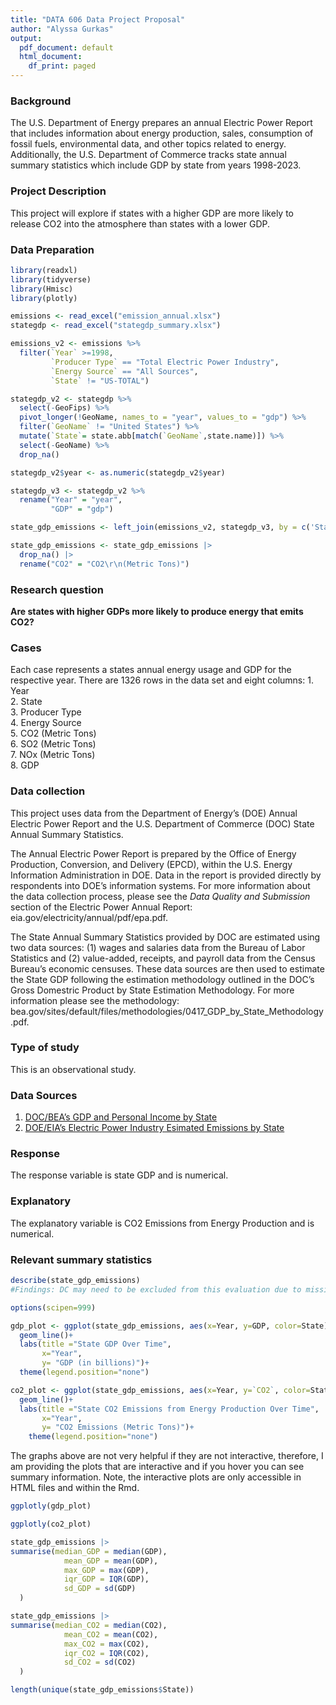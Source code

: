 ---
title: "DATA 606 Data Project Proposal"
author: "Alyssa Gurkas"
output:
  pdf_document: default
  html_document:
    df_print: paged
---

### Background
The U.S. Department of Energy prepares an annual Electric Power Report that 
includes information about energy production, sales, consumption of fossil 
fuels, environmental data, and other topics related to energy. 
Additionally, the U.S. Department of Commerce tracks state annual summary 
statistics which include GDP by state from years 1998-2023.

### Project Description 
This project will explore if states with a higher GDP are more likely to 
release CO2 into the atmosphere than states with a lower GDP. 


### Data Preparation

```{r load-libraries, eval=TRUE}
library(readxl)
library(tidyverse)
library(Hmisc)
library(plotly)
```

```{r load-datasets, echo=TRUE}
emissions <- read_excel("emission_annual.xlsx")
stategdp <- read_excel("stategdp_summary.xlsx")
```

```{r data-transformation-emissions-data, echo=TRUE}
emissions_v2 <- emissions %>% 
  filter(`Year` >=1998,
         `Producer Type` == "Total Electric Power Industry",
         `Energy Source` == "All Sources",
         `State` != "US-TOTAL")
```

```{r data-transformation-stategdp, echo=TRUE}
stategdp_v2 <- stategdp %>% 
  select(-GeoFips) %>% 
  pivot_longer(!GeoName, names_to = "year", values_to = "gdp") %>% 
  filter(`GeoName` != "United States") %>% 
  mutate(`State`= state.abb[match(`GeoName`,state.name)]) %>% 
  select(-GeoName) %>% 
  drop_na()

stategdp_v2$year <- as.numeric(stategdp_v2$year)

stategdp_v3 <- stategdp_v2 %>% 
  rename("Year" = "year",
         "GDP" = "gdp")
```

```{r data-transformation-join, echo=TRUE}
state_gdp_emissions <- left_join(emissions_v2, stategdp_v3, by = c('State','Year'))

state_gdp_emissions <- state_gdp_emissions |> 
  drop_na() |> 
  rename("CO2" = "CO2\r\n(Metric Tons)")
```

### Research question 

**Are states with higher GDPs more likely to produce energy that emits CO2?**

### Cases 

Each case represents a states annual energy usage and GDP for the respective 
year. There are 1326 rows in the data set and eight columns:
1. Year
<br/>
2. State
<br/>
3. Producer Type
<br/>
4. Energy Source
<br/>
5. CO2 (Metric Tons)
<br/>
6. SO2 (Metric Tons)
<br/>
7. NOx (Metric Tons)
<br/>
8. GDP

### Data collection 
This project uses data from the Department of Energy's (DOE) Annual Electric 
Power Report and the U.S. Department of Commerce (DOC) State Annual Summary 
Statistics.

The Annual Electric Power Report is prepared by the Office of Energy Production,
Conversion, and Delivery (EPCD), within the U.S. Energy Information 
Administration in DOE. Data in the report is provided directly by respondents 
into DOE's information systems. For more information about the data collection 
process, please see the *Data Quality and Submission* section of the 
Electric Power Annual Report: eia.gov/electricity/annual/pdf/epa.pdf.

The State Annual Summary Statistics provided by DOC are estimated using two data
sources: (1) wages and salaries data from the Bureau of Labor Statistics and (2) 
value-added, receipts, and payroll data from the Census Bureau's economic 
censuses. These data sources are then used to estimate the State GDP following 
the estimation methodology outlined in the DOC's Gross Domestric Product by 
State Estimation Methodology. For more information please see the methodology:
bea.gov/sites/default/files/methodologies/0417_GDP_by_State_Methodology.pdf.

### Type of study 

This is an observational study.

### Data Sources
1. [DOC/BEA's GDP and Personal Income by State](https://www.bea.gov/itable/regional-gdp-and-personal-income)
<br>
2. [DOE/EIA's Electric Power Industry Esimated Emissions by State](https://www.eia.gov/electricity/data.php)


### Response 

The response variable is state GDP and is numerical.


### Explanatory 

The explanatory variable is CO2 Emissions from Energy Production and is 
numerical.


### Relevant summary statistics 

```{r summary-statistics-plots, echo=TRUE}
describe(state_gdp_emissions)
#Findings: DC may need to be excluded from this evaluation due to missing data.

options(scipen=999)

gdp_plot <- ggplot(state_gdp_emissions, aes(x=Year, y=GDP, color=State))+
  geom_line()+
  labs(title ="State GDP Over Time", 
       x="Year",
       y= "GDP (in billions)")+
  theme(legend.position="none")

co2_plot <- ggplot(state_gdp_emissions, aes(x=Year, y=`CO2`, color=State))+
  geom_line()+
  labs(title ="State CO2 Emissions from Energy Production Over Time", 
       x="Year",
       y= "CO2 Emissions (Metric Tons)")+
    theme(legend.position="none")
```

The graphs above are not very helpful if they are not interactive, therefore,
I am providing the plots that are interactive and if you hover you can see 
summary information. Note, the interactive plots are only accessible in HTML
files and within the Rmd. 

```{r plotly-plots, echo=TRUE}
ggplotly(gdp_plot)

ggplotly(co2_plot)

```

```{r summary-statistics, echo=TRUE}

state_gdp_emissions |> 
summarise(median_GDP = median(GDP),
            mean_GDP = mean(GDP),
            max_GDP = max(GDP),
            iqr_GDP = IQR(GDP),
            sd_GDP = sd(GDP)
  )

state_gdp_emissions |> 
summarise(median_CO2 = median(CO2),
            mean_CO2 = mean(CO2),
            max_CO2 = max(CO2),
            iqr_CO2 = IQR(CO2),
            sd_CO2 = sd(CO2)
  )

length(unique(state_gdp_emissions$State))

```


